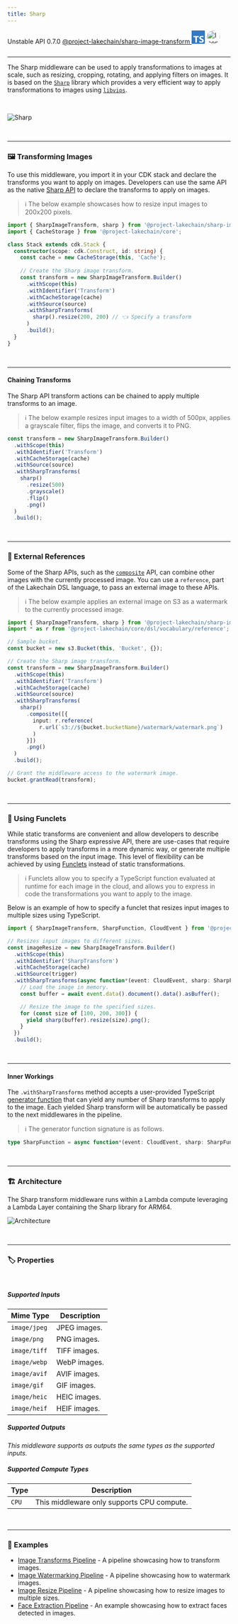 ```yaml
---
title: Sharp
---
```



<span title="Label: Pro" data-view-component="true" class="Label Label--api text-uppercase">
  Unstable API
</span>
<span title="Label: Pro" data-view-component="true" class="Label Label--version text-uppercase">
  0.7.0
</span>
<span title="Label: Pro" data-view-component="true" class="Label Label--package">
  <a target="_blank" href="https://www.npmjs.com/package/@project-lakechain/sharp-image-transform">
    @project-lakechain/sharp-image-transform
  </a>
</span>
<span class="language-icon">
  <svg role="img" viewBox="0 0 24 24" width="30" xmlns="http://www.w3.org/2000/svg" style="fill: #3178C6;"><title>TypeScript</title><path d="M1.125 0C.502 0 0 .502 0 1.125v21.75C0 23.498.502 24 1.125 24h21.75c.623 0 1.125-.502 1.125-1.125V1.125C24 .502 23.498 0 22.875 0zm17.363 9.75c.612 0 1.154.037 1.627.111a6.38 6.38 0 0 1 1.306.34v2.458a3.95 3.95 0 0 0-.643-.361 5.093 5.093 0 0 0-.717-.26 5.453 5.453 0 0 0-1.426-.2c-.3 0-.573.028-.819.086a2.1 2.1 0 0 0-.623.242c-.17.104-.3.229-.393.374a.888.888 0 0 0-.14.49c0 .196.053.373.156.529.104.156.252.304.443.444s.423.276.696.41c.273.135.582.274.926.416.47.197.892.407 1.266.628.374.222.695.473.963.753.268.279.472.598.614.957.142.359.214.776.214 1.253 0 .657-.125 1.21-.373 1.656a3.033 3.033 0 0 1-1.012 1.085 4.38 4.38 0 0 1-1.487.596c-.566.12-1.163.18-1.79.18a9.916 9.916 0 0 1-1.84-.164 5.544 5.544 0 0 1-1.512-.493v-2.63a5.033 5.033 0 0 0 3.237 1.2c.333 0 .624-.03.872-.09.249-.06.456-.144.623-.25.166-.108.29-.234.373-.38a1.023 1.023 0 0 0-.074-1.089 2.12 2.12 0 0 0-.537-.5 5.597 5.597 0 0 0-.807-.444 27.72 27.72 0 0 0-1.007-.436c-.918-.383-1.602-.852-2.053-1.405-.45-.553-.676-1.222-.676-2.005 0-.614.123-1.141.369-1.582.246-.441.58-.804 1.004-1.089a4.494 4.494 0 0 1 1.47-.629 7.536 7.536 0 0 1 1.77-.201zm-15.113.188h9.563v2.166H9.506v9.646H6.789v-9.646H3.375z"/></svg>
</span>
<span class="language-icon" style="margin-right: 10px">
  <a target="_blank" href="https://sharp.pixelplumbing.com/">
    <Image width="30" src={icon} alt="Icon" style="border-radius: 50%" />
  </a>
</span>
<div style="margin-top: 26px"></div>

---

The Sharp middleware can be used to apply transformations to images at scale, such as resizing, cropping, rotating, and applying filters on images. It is based on the [`Sharp`](https://sharp.pixelplumbing.com/) library which provides a very efficient way to apply transformations to images using [`libvips`](https://www.libvips.org/).

<br />

![Sharp](../../../assets/sharp-image-transform.png)

<br />

---

### 🖼️ Transforming Images

To use this middleware, you import it in your CDK stack and declare the transforms you want to apply on images. Developers can use the same API as the native [Sharp API](https://sharp.pixelplumbing.com/) to declare the transforms to apply on images.

> ℹ️ The below example showcases how to resize input images to 200x200 pixels.

```typescript
import { SharpImageTransform, sharp } from '@project-lakechain/sharp-image-transform';
import { CacheStorage } from '@project-lakechain/core';

class Stack extends cdk.Stack {
  constructor(scope: cdk.Construct, id: string) {
    const cache = new CacheStorage(this, 'Cache');
    
    // Create the Sharp image transform.
    const transform = new SharpImageTransform.Builder()
      .withScope(this)
      .withIdentifier('Transform')
      .withCacheStorage(cache)
      .withSource(source)
      .withSharpTransforms(
        sharp().resize(200, 200) // 👈 Specify a transform
      )
      .build();
  }
}
```

<br />

---

#### Chaining Transforms

The Sharp API transform actions can be chained to apply multiple transforms to an image.

> ℹ️ The below example resizes input images to a width of 500px, applies a grayscale filter, flips the image, and converts it to PNG.

```typescript
const transform = new SharpImageTransform.Builder()
  .withScope(this)
  .withIdentifier('Transform')
  .withCacheStorage(cache)
  .withSource(source)
  .withSharpTransforms(
    sharp()
      .resize(500)
      .grayscale()
      .flip()
      .png()
  )
  .build();
```

<br />

---

### 🔗 External References

Some of the Sharp APIs, such as the [`composite`](https://sharp.pixelplumbing.com/api-composite) API, can combine other images with the currently processed image. You can use a `reference`, part of the Lakechain DSL language, to pass an external image to these APIs.

> ℹ️ The below example applies an external image on S3 as a watermark to the currently processed image.

```typescript
import { SharpImageTransform, sharp } from '@project-lakechain/sharp-image-transform';
import * as r from '@project-lakechain/core/dsl/vocabulary/reference';

// Sample bucket.
const bucket = new s3.Bucket(this, 'Bucket', {});

// Create the Sharp image transform.
const transform = new SharpImageTransform.Builder()
  .withScope(this)
  .withIdentifier('Transform')
  .withCacheStorage(cache)
  .withSource(source)
  .withSharpTransforms(
    sharp()
      .composite([{
        input: r.reference(
          r.url(`s3://${bucket.bucketName}/watermark/watermark.png`)
        )
      }])
      .png()
  )
  .build();

// Grant the middleware access to the watermark image.
bucket.grantRead(transform);
```

<br />

---

### 👾 Using Funclets

While static transforms are convenient and allow developers to describe transforms using the Sharp expressive API, there are use-cases that require developers to apply transforms in a more dynamic way, or generate multiple transforms based on the input image. This level of flexibility can be achieved by using [Funclets](/project-lakechain/guides/funclets) instead of static transformations.

> ℹ️ Funclets allow you to specify a TypeScript function evaluated at runtime for each image in the cloud, and allows you to express in code the transformations you want to apply to the image.

Below is an example of how to specify a funclet that resizes input images to multiple sizes using TypeScript.

```typescript
import { SharpImageTransform, SharpFunction, CloudEvent } from '@project-lakechain/sharp-image-transform';

// Resizes input images to different sizes.
const imageResize = new SharpImageTransform.Builder()
  .withScope(this)
  .withIdentifier('SharpTransform')
  .withCacheStorage(cache)
  .withSource(trigger)
  .withSharpTransforms(async function*(event: CloudEvent, sharp: SharpFunction) {
    // Load the image in memory.
    const buffer = await event.data().document().data().asBuffer();

    // Resize the image to the specified sizes.
    for (const size of [100, 200, 300]) {
      yield sharp(buffer).resize(size).png();
    }
  })
  .build();
```

<br />

---

#### Inner Workings

The `.withSharpTransforms` method accepts a user-provided TypeScript [generator function](https://developer.mozilla.org/en-US/docs/Web/JavaScript/Reference/Statements/function*)
that can yield any number of Sharp transforms to apply to the image.
Each yielded Sharp transform will be automatically be passed to the next middlewares in the pipeline.

> ℹ️ The generator function signature is as follows.

```typescript
type SharpFunction = async function*(event: CloudEvent, sharp: SharpFunction): AsyncGenerator<SharpFunction, void, void>;
```

<br />

---

### 🏗️ Architecture

The Sharp transform middleware runs within a Lambda compute leveraging a Lambda Layer containing the Sharp library for ARM64.

![Architecture](../../../assets/sharp-image-transform-architecture.png)

<br />

---

### 🏷️ Properties

<br />

##### Supported Inputs

|  Mime Type  | Description |
| ----------- | ----------- |
| `image/jpeg` | JPEG images. |
| `image/png` | PNG images. |
| `image/tiff` | TIFF images. |
| `image/webp` | WebP images. |
| `image/avif` | AVIF images. |
| `image/gif` | GIF images. |
| `image/heic` | HEIC images. |
| `image/heif` | HEIF images. |

##### Supported Outputs

*This middleware supports as outputs the same types as the supported inputs.*

##### Supported Compute Types

| Type  | Description |
| ----- | ----------- |
| `CPU` | This middleware only supports CPU compute. |

<br />

---

### 📖 Examples

- [Image Transforms Pipeline](https://github.com/awslabs/project-lakechain/tree/main/examples/simple-pipelines/image-processing-pipelines/image-transforms-pipeline) - A pipeline showcasing how to transform images.
- [Image Watermarking Pipeline](https://github.com/awslabs/project-lakechain/tree/main/examples/simple-pipelines/image-processing-pipelines/image-watermarking-pipeline) - A pipeline showcasing how to watermark images.
- [Image Resize Pipeline](https://github.com/awslabs/project-lakechain/tree/main/examples/simple-pipelines/image-processing-pipelines/image-resize-pipeline) - A pipeline showcasing how to resize images to multiple sizes.
- [Face Extraction Pipeline](https://github.com/awslabs/project-lakechain/tree/main/examples/simple-pipelines/face-extraction-pipeline) - An example showcasing how to extract faces detected in images.

